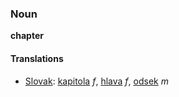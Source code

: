 === Noun ===
'''chapter'''
==== Translations ====
*[[Slovak]]: [[kapitola]] ''f'', [[hlava]] ''f'', [[odsek]] ''m''